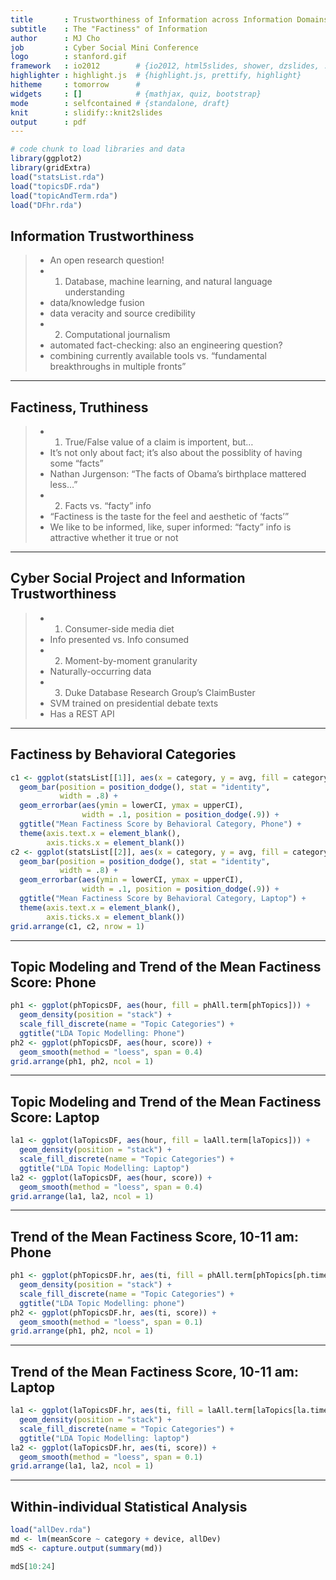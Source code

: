 ```yaml
---
title       : Trustworthiness of Information across Information Domains
subtitle    : The "Factiness" of Information
author      : MJ Cho
job         : Cyber Social Mini Conference
logo        : stanford.gif
framework   : io2012        # {io2012, html5slides, shower, dzslides, ...}
highlighter : highlight.js  # {highlight.js, prettify, highlight}
hitheme     : tomorrow      # 
widgets     : []            # {mathjax, quiz, bootstrap}
mode        : selfcontained # {standalone, draft}
knit        : slidify::knit2slides
output      : pdf
---
```


```r
# code chunk to load libraries and data
library(ggplot2)
library(gridExtra)
load("statsList.rda")
load("topicsDF.rda")
load("topicAndTerm.rda")
load("DFhr.rda")
```

## Information Trustworthiness
>- An open research question!
>- 1. Database, machine learning, and natural language understanding
  - data/knowledge fusion
  - data veracity and source credibility
>- 2. Computational journalism 
  - automated fact-checking: also an engineering question?
  - combining currently available tools vs. "fundamental breakthroughs in multiple fronts"

---

## Factiness, Truthiness
>- 1. True/False value of a claim is importent, but...
  - It's not only about fact; it's also about the possiblity of having some "facts"
  - Nathan Jurgenson: "The facts of Obama’s birthplace mattered less..."
>- 2. Facts vs. "facty" info
  - "Factiness is the taste for the feel and aesthetic of 'facts'" 
  - We like to be informed, like, super informed: "facty" info is attractive whether it true or not

---

## Cyber Social Project and Information Trustworthiness
>- 1. Consumer-side media diet
  - Info presented vs. Info consumed
>- 2. Moment-by-moment granularity
  - Naturally-occurring data
>- 3. Duke Database Research Group's ClaimBuster
  - SVM trained on presidential debate texts
  - Has a REST API

---

## Factiness by Behavioral Categories
```r
c1 <- ggplot(statsList[[1]], aes(x = category, y = avg, fill = category)) + 
  geom_bar(position = position_dodge(), stat = "identity",
           width = .8) +
  geom_errorbar(aes(ymin = lowerCI, ymax = upperCI),
                width = .1, position = position_dodge(.9)) +
  ggtitle("Mean Factiness Score by Behavioral Category, Phone") + 
  theme(axis.text.x = element_blank(),
        axis.ticks.x = element_blank())
c2 <- ggplot(statsList[[2]], aes(x = category, y = avg, fill = category)) + 
  geom_bar(position = position_dodge(), stat = "identity",
           width = .8) +
  geom_errorbar(aes(ymin = lowerCI, ymax = upperCI),
                width = .1, position = position_dodge(.9)) +
  ggtitle("Mean Factiness Score by Behavioral Category, Laptop") + 
  theme(axis.text.x = element_blank(),
        axis.ticks.x = element_blank())
grid.arrange(c1, c2, nrow = 1)
```

---

## Topic Modeling and Trend of the Mean Factiness Score: Phone
```r
ph1 <- ggplot(phTopicsDF, aes(hour, fill = phAll.term[phTopics])) + 
  geom_density(position = "stack") + 
  scale_fill_discrete(name = "Topic Categories") + 
  ggtitle("LDA Topic Modelling: Phone")
ph2 <- ggplot(phTopicsDF, aes(hour, score)) + 
  geom_smooth(method = "loess", span = 0.4)
grid.arrange(ph1, ph2, ncol = 1)
```

---

## Topic Modeling and Trend of the Mean Factiness Score: Laptop
```r
la1 <- ggplot(laTopicsDF, aes(hour, fill = laAll.term[laTopics])) + 
  geom_density(position = "stack") + 
  scale_fill_discrete(name = "Topic Categories") + 
  ggtitle("LDA Topic Modelling: Laptop")
la2 <- ggplot(laTopicsDF, aes(hour, score)) + 
  geom_smooth(method = "loess", span = 0.4)
grid.arrange(la1, la2, ncol = 1)
```

---

## Trend of the Mean Factiness Score, 10-11 am: Phone
```r
ph1 <- ggplot(phTopicsDF.hr, aes(ti, fill = phAll.term[phTopics[ph.timeInt]])) + 
  geom_density(position = "stack") + 
  scale_fill_discrete(name = "Topic Categories") + 
  ggtitle("LDA Topic Modelling: phone")
ph2 <- ggplot(phTopicsDF.hr, aes(ti, score)) + 
  geom_smooth(method = "loess", span = 0.1)
grid.arrange(ph1, ph2, ncol = 1)
```

---

## Trend of the Mean Factiness Score, 10-11 am: Laptop
```r
la1 <- ggplot(laTopicsDF.hr, aes(ti, fill = laAll.term[laTopics[la.timeInt]])) + 
  geom_density(position = "stack") + 
  scale_fill_discrete(name = "Topic Categories") + 
  ggtitle("LDA Topic Modelling: laptop")
la2 <- ggplot(laTopicsDF.hr, aes(ti, score)) + 
  geom_smooth(method = "loess", span = 0.1)
grid.arrange(la1, la2, ncol = 1)
```

---

## Within-individual Statistical Analysis
```r
load("allDev.rda")
md <- lm(meanScore ~ category + device, allDev)
mdS <- capture.output(summary(md))
```

```r
mdS[10:24]

```





